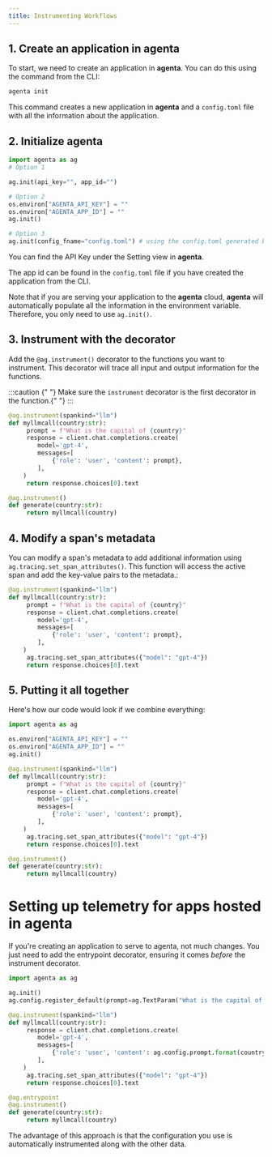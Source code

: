 ```yaml
---
title: Instrumenting Workflows
---
```


## 1. Create an application in **agenta**

To start, we need to create an application in **agenta**. You can do this using the command from the CLI:

```python
agenta init
```

This command creates a new application in **agenta** and a `config.toml` file with all the information about the application.

## 2. Initialize **agenta**

```python
import agenta as ag
# Option 1

ag.init(api_key="", app_id="")

# Option 2
os.environ["AGENTA_API_KEY"] = ""
os.environ["AGENTA_APP_ID"] = ""
ag.init()

# Option 3
ag.init(config_fname="config.toml") # using the config.toml generated by agenta init

```

You can find the API Key under the Setting view in **agenta**.

The app id can be found in the `config.toml` file if you have created the application from the CLI.

Note that if you are serving your application to the **agenta** cloud, **agenta** will automatically populate all the information in the environment variable. Therefore, you only need to use `ag.init()`.

## 3. Instrument with the decorator

Add the `@ag.instrument()` decorator to the functions you want to instrument. This decorator will trace all input and output information for the functions.

:::caution
  {" "}
  Make sure the `instrument` decorator is the first decorator in the function.{" "}
:::

```python
@ag.instrument(spankind="llm")
def myllmcall(country:str):
     prompt = f"What is the capital of {country}"
     response = client.chat.completions.create(
        model='gpt-4',
        messages=[
            {'role': 'user', 'content': prompt},
        ],
	)
     return response.choices[0].text

@ag.instrument()
def generate(country:str):
     return myllmcall(country)

```

## 4. Modify a span's metadata

You can modify a span's metadata to add additional information using `ag.tracing.set_span_attributes()`. This function will access the active span and add the key-value pairs to the metadata.:

```python
@ag.instrument(spankind="llm")
def myllmcall(country:str):
     prompt = f"What is the capital of {country}"
     response = client.chat.completions.create(
        model='gpt-4',
        messages=[
            {'role': 'user', 'content': prompt},
        ],
	)
     ag.tracing.set_span_attributes({"model": "gpt-4"})
     return response.choices[0].text

```

## 5. Putting it all together

Here's how our code would look if we combine everything:

```python
import agenta as ag

os.environ["AGENTA_API_KEY"] = ""
os.environ["AGENTA_APP_ID"] = ""
ag.init()

@ag.instrument(spankind="llm")
def myllmcall(country:str):
     prompt = f"What is the capital of {country}"
     response = client.chat.completions.create(
        model='gpt-4',
        messages=[
            {'role': 'user', 'content': prompt},
        ],
	)
     ag.tracing.set_span_attributes({"model": "gpt-4"})
     return response.choices[0].text

@ag.instrument()
def generate(country:str):
     return myllmcall(country)

```

# Setting up telemetry for apps hosted in agenta

If you're creating an application to serve to agenta, not much changes. You just need to add the entrypoint decorator, ensuring it comes _before_ the instrument decorator.

```python
import agenta as ag

ag.init()
ag.config.register_default(prompt=ag.TextParam("What is the capital of {country}"))

@ag.instrument(spankind="llm")
def myllmcall(country:str):
     response = client.chat.completions.create(
        model='gpt-4',
        messages=[
            {'role': 'user', 'content': ag.config.prompt.format(country=country)},
        ],
	)
     ag.tracing.set_span_attributes({"model": "gpt-4"})
     return response.choices[0].text

@ag.entrypoint
@ag.instrument()
def generate(country:str):
     return myllmcall(country)

```

The advantage of this approach is that the configuration you use is automatically instrumented along with the other data.
